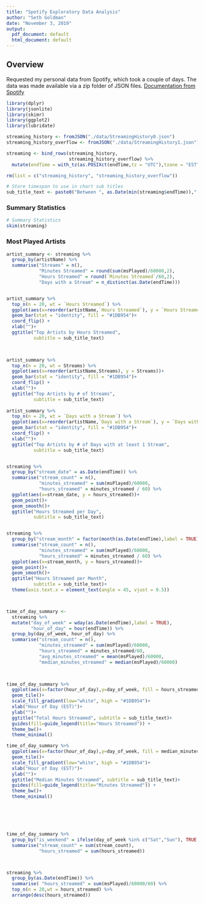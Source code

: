```yaml
---
title: "Spotify Exploratory Data Analysis"
author: "Seth Goldman"
date: "November 3, 2019"
output:
  pdf_document: default
  html_document: default
---
```


## Overview  
Requested my personal data from Spotify, which took a couple of days. The data was made available via a zip folder of JSON files. [Documentation from Spotify](https://support.spotify.com/us/account_payment_help/privacy/understanding-my-data/)


```r
library(dplyr)
library(jsonlite)
library(skimr)
library(ggplot2)
library(lubridate)

streaming_history <- fromJSON("./data/StreamingHistory0.json") 
streaming_history_overflow <- fromJSON("./data/StreamingHistory1.json")

streaming <- bind_rows(streaming_history,
                       streaming_history_overflow) %>% 
  mutate(endTime = with_tz(as.POSIXct(endTime,tz = "UTC"),tzone = "EST"))

rm(list = c("streaming_history", "streaming_history_overflow"))

# Store timespan to use in chart sub titles
sub_title_text <- paste0("Between ", as.Date(min(streaming$endTime))," and ",as.Date(max(streaming$endTime)))
```


### Summary Statistics
```r
# Summary Statistics
skim(streaming)


```

### Most Played Artists

```r

artist_summary <- streaming %>% 
  group_by(artistName) %>% 
  summarise("Streams" = n(),
            "Minutes Streamed" = round(sum(msPlayed)/60000,2),
            "Hours Streamed" = round(`Minutes Streamed`/60,2),
            "Days with a Stream" = n_distinct(as.Date(endTime))) 


artist_summary %>% 
  top_n(n = 20, wt = `Hours Streamed`) %>%  
  ggplot(aes(x=reorder(artistName,`Hours Streamed`), y = `Hours Streamed`))+
  geom_bar(stat = "identity", fill = "#1DB954")+
  coord_flip() +
  xlab("")+
  ggtitle("Top Artists by Hours Streamed",
          subtitle = sub_title_text)
  


artist_summary %>% 
  top_n(n = 20, wt = Streams) %>%  
  ggplot(aes(x=reorder(artistName,Streams), y = Streams))+
  geom_bar(stat = "identity", fill = "#1DB954")+
  coord_flip() +
  xlab("")+
  ggtitle("Top Artists by # of Streams",
          subtitle = sub_title_text)
  
artist_summary %>% 
  top_n(n = 20, wt = `Days with a Stream`) %>%  
  ggplot(aes(x=reorder(artistName,`Days with a Stream`), y = `Days with a Stream`))+
  geom_bar(stat = "identity", fill = "#1DB954")+
  coord_flip() +
  xlab("")+
  ggtitle("Top Artists by # of Days with at least 1 Stream",
          subtitle = sub_title_text)



```


```r

streaming %>% 
  group_by("stream_date" = as.Date(endTime)) %>% 
  summarise("stream_count" = n(),
            "minutes_streamed" = sum(msPlayed)/60000,
            "hours_streamed" = minutes_streamed / 60) %>% 
  ggplot(aes(x=stream_date, y = hours_streamed))+
  geom_point()+
  geom_smooth()+
  ggtitle("Hours Streamed per Day",
          subtitle = sub_title_text)


streaming %>% 
  group_by("stream_month" = factor(month(as.Date(endTime),label = TRUE))) %>% 
  summarise("stream_count" = n(),
            "minutes_streamed" = sum(msPlayed)/60000,
            "hours_streamed" = minutes_streamed / 60) %>% 
  ggplot(aes(x=stream_month, y = hours_streamed))+
  geom_point()+
  geom_smooth()+
  ggtitle("Hours Streamed per Month",
          subtitle = sub_title_text)+
  theme(axis.text.x = element_text(angle = 45, vjust = 0.5))



time_of_day_summary <- 
  streaming %>% 
  mutate("day_of_week" = wday(as.Date(endTime),label = TRUE),
         "hour_of_day" = hour(endTime)) %>% 
  group_by(day_of_week, hour_of_day) %>% 
  summarise("stream_count" = n(),
            "minutes_streamed" = sum(msPlayed)/60000,
            "hours_streamed" = minutes_streamed/60,
            "avg_minutes_streamed" = mean(msPlayed)/60000,
            "median_minutes_streamed" = median(msPlayed)/60000) 
  


time_of_day_summary %>% 
  ggplot(aes(x=factor(hour_of_day),y=day_of_week, fill = hours_streamed))+
  geom_tile()+
  scale_fill_gradient(low="white", high = "#1DB954")+
  xlab("Hour of Day (EST)")+
  ylab("")+
  ggtitle("Total Hours Streamed", subtitle = sub_title_text)+
  guides(fill=guide_legend(title="Hours Streamed")) +
  theme_bw()+
  theme_minimal()

time_of_day_summary %>% 
  ggplot(aes(x=factor(hour_of_day),y=day_of_week, fill = median_minutes_streamed))+
  geom_tile()+
  scale_fill_gradient(low="white", high = "#1DB954")+
  xlab("Hour of Day (EST)")+
  ylab("")+
  ggtitle("Median Minutes Streamed", subtitle = sub_title_text)+
  guides(fill=guide_legend(title="Minutes Streamed")) +
  theme_bw()+
  theme_minimal()






time_of_day_summary %>% 
  group_by("is_weekend" = ifelse(day_of_week %in% c("Sat","Sun"), TRUE, FALSE)) %>% 
  summarise("stream_count" = sum(stream_count),
            "hours_streamed" = sum(hours_streamed))



streaming %>% 
  group_by(as.Date(endTime)) %>% 
  summarise( "hours_streamed" = sum(msPlayed)/60000/60) %>% 
  top_n(n = 20,wt = hours_streamed) %>% 
  arrange(desc(hours_streamed))

```

